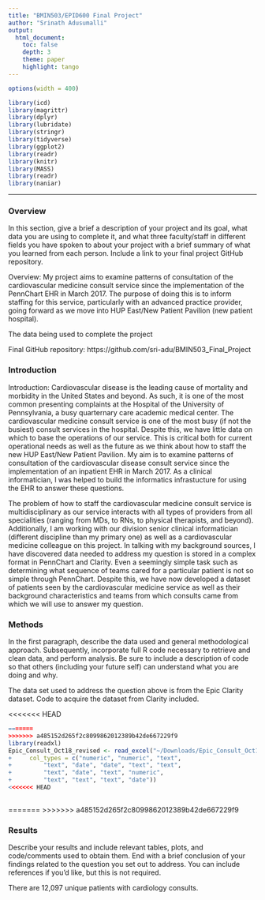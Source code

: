 ```yaml
---
title: "BMIN503/EPID600 Final Project"
author: "Srinath Adusumalli"
output: 
  html_document:
    toc: false 
    depth: 3 
    theme: paper 
    highlight: tango
---
```

```r
options(width = 400)
```  

```r
library(icd)
library(magrittr)
library(dplyr)
library(lubridate)
library(stringr)
library(tidyverse)
library(ggplot2)
library(readr)
library(knitr)
library(MASS)
library(readr)
library(naniar)
```

***
### Overview
In this section, give a brief a description of your project and its goal, what data you are using to complete it, and what three faculty/staff in different fields you have spoken to about your project with a brief summary of what you learned from each person. Include a link to your final project GitHub repository.

Overview: My project aims to examine patterns of consultation of the cardiovascular medicine consult service since the implementation of the PennChart EHR in March 2017.  The purpose of doing this is to inform staffing for this service, particularly with an advanced practice provider, going forward as we move into HUP East/New Patient Pavilion (new patient hospital).

The data being used to complete the project 

Final GitHub repository: https://github.com/sri-adu/BMIN503_Final_Project

### Introduction 
Introduction:  Cardiovascular disease is the leading cause of mortality and morbidity in the United States and beyond.  As such, it is one of the most common presenting complaints at the Hospital of the University of Pennsylvania, a busy quarternary care academic medical center.  The cardiovascular medicine consult service is one of the most busy (if not the busiest) consult services in the hospital.  Despite this, we have little data on which to base the operations of our service.  This is critical both for current operational needs as well as the future as we think about how to staff the new HUP East/New Patient Pavilion.  My aim is to examine patterns of consultation of the cardiovascular disease consult service since the implementation of an inpatient EHR in March 2017.  As a clinical informatician, I was helped to build the informatics infrastucture for using the EHR to answer these questions.  

The problem of how to staff the cardiovascular medicine consult service is multidisciplinary as our service interacts with all types of providers from all specialities (ranging from MDs, to RNs, to physical therapists, and beyond).  Additionally, I am working with our division senior clinical informatician (different discipline than my primary one) as well as a cardiovascular medicine colleague on this project.  In talking with my background sources, I have discovered data needed to address my question is stored in a complex format in PennChart and Clarity.  Even a seemingly simple task such as determining what sequence of teams cared for a particular patient is not so simple through PennChart.  Despite this, we have now developed a dataset of patients seen by the cardiovascular medicine service as well as their background characteristics and teams from which consults came from which we will use to answer my question.

### Methods
In the first paragraph, describe the data used and general methodological approach. Subsequently, incorporate full R code necessary to retrieve and clean data, and perform analysis. Be sure to include a description of code so that others (including your future self) can understand what you are doing and why. 

The data set used to address the question above is from the Epic Clarity dataset.  Code to acquire the dataset from Clarity included.

<<<<<<< HEAD
```r
=======
>>>>>>> a485152d265f2c8099862012389b42de667229f9
library(readxl)
Epic_Consult_Oct18_revised <- read_excel("~/Downloads/Epic_Consult_Oct18_revised.xlsx", 
+     col_types = c("numeric", "numeric", "text", 
+         "text", "date", "date", "text", "text", 
+         "text", "date", "text", "numeric", 
+         "text", "text", "text", "date"))
<<<<<<< HEAD
    
```
=======
>>>>>>> a485152d265f2c8099862012389b42de667229f9

### Results
Describe your results and include relevant tables, plots, and code/comments used to obtain them. End with a brief conclusion of your findings related to the question you set out to address. You can include references if you'd like, but this is not required.

There are 12,097 unique patients with cardiology consults.
